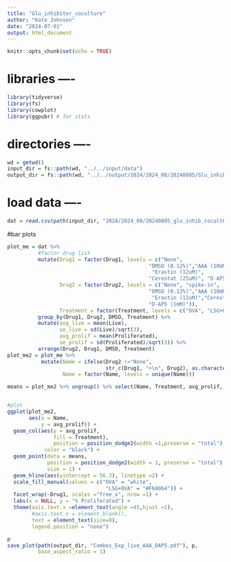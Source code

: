 ```yaml
---
title: "Glu_inhibitor_coculture"
author: "Kate Johnson"
date: "2024-07-01"
output: html_document
---
```


```r
knitr::opts_chunk$set(echo = TRUE)
```
# libraries ----
```r
library(tidyverse)
library(fs)
library(cowplot)
library(ggpubr) # for stats
```

# directories ----
```r
wd = getwd()
input_dir = fs::path(wd, "../../input/data")
output_dir = fs::path(wd, "../../output/2024/2024_08/20240805/Glu_inhib_coculture6")
```

# load data ----
```r
dat = read.csv(path(input_dir, "2024/2024_08/20240805_glu_inhib_cocult6.csv")) 
```


#bar plots
```r
plot_me = dat %>%
          #factor drug list
          mutate(Drug1 = factor(Drug1, levels = c("None", 
                                              "DMSO (0.12%)","AAA (10mM)",
                                               "Erastin (12uM)",
                                              "Cerestat (25uM)", "D-AP5 (1mM)")),
                 Drug2 = factor(Drug2, levels = c("None", "spike-in",
                                              "DMSO (0.12%)","AAA (10mM)",
                                               "Erastin (12uM)","Cerestat (25uM)",
                                              "D-AP5 (1mM)")),
                 Treatment = factor(Treatment, levels = c("OVA", "LSG+OVA"))) %>%
          group_by(Drug1, Drug2, DMSO, Treatment) %>%
          mutate(avg_live = mean(Live),
                 se_live = sd(Live)/sqrt(3),
                 avg_prolif = mean(Proliferated),
                 se_prolif = sd(Proliferated)/sqrt(3)) %>%
          arrange(Drug2, Drug1, DMSO, Treatment)
plot_me2 = plot_me %>%
           mutate(Name = ifelse(Drug2 !="None",
                                str_c(Drug1, "+\n", Drug2), as.character(Drug1)),
                  Name = factor(Name, levels = unique(Name)))

means = plot_me2 %>% ungroup() %>% select(Name, Treatment, avg_prolif, avg_live) %>% unique()


#plot
ggplot(plot_me2, 
       aes(x = Name,
           y = avg_prolif)) +
  geom_col(aes(y = avg_prolif,
               fill = Treatment), 
               position = position_dodge2(width =1,preserve = "total"), 
            color = "black") +
  geom_point(data = means,
             position = position_dodge2(width = 1, preserve = "total"),
             size = 1) +
  geom_hline(aes(yintercept = 56.3), linetype =2) +
  scale_fill_manual(values = c("OVA" = "white",
                                "LSG+OVA" = "#F68064")) +
  facet_wrap(~Drug1, scales ="free_x", nrow =1) +
  labs(x = NULL, y = "% Proliferated") +
  theme(axis.text.x =element_text(angle =45,hjust =1),
        #axis.text.x = element_blank(),
        text = element_text(size=8),
        legend.position = "none") 

p
save_plot(path(output_dir, "Combos_Exp_live_AAA_DAP5.pdf"), p,
          base_aspect_ratio = 1)


```


